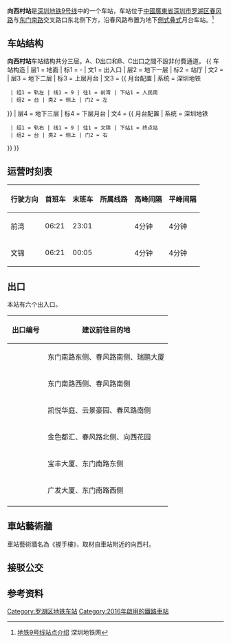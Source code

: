 {{noteTA
|1=zh-hans:屏蔽门;zh-hant:月台幕門;
|2=zh-hans:站台;zh-hant:月台;
|3=zh-hans:站厅;zh-hant:車站大堂;
}}
{{Infobox station
|name=向西村
|eng_name=Xiangxicun
|pinyin=
|livery=#D9C1D0
|namecolour=black
|linecolour={{深圳地铁色彩|9}}
|image=Shenzhen Metro Line 9 Xiangxicun Sta Platform 2.jpg
|borough={{CHN}}[[廣東省|廣東省]][[深圳市|深圳市]][[罗湖区|罗湖区]]
|address=[[春风路|春风路]]与[[东门南路|东门南路]]交叉路口东北侧下方
|coordinates=
|map=
|colour= 紫桃色
|line= {{深圳地鐵|9|cl}}
|stationhours=
|hours=
|connection=
|opened=2016年10月28日
|structure=[[地下车站|地下车站]]
|platformtype=[[侧式叠式月台|侧式叠式月台]]
|platform=2
|exits=6
|adjacent = {{Adjacent stations|system=Shenzhen Metro |line1=9|left1=文錦|right1=人民南|to-left1=文錦|to-right1=前灣}}
|route_map ={{Routemap|inline=yes|legend=no|map=
utSTRf!~MFADEg\utSTRg!~MFADEg~~{{RoutemapRoute|Licon=U|{{站|文锦}}}}
<small>B2</small> ! ! utSTR+BSr\utSTR+BSr!~num2r~~<small>B3</small>
utSTR+BSr!~num1r\utSTR+BSr
utSTR3!~MFADEf\utSTR3!~MFADEf~~{{RoutemapRoute|Licon=c3|{{站|人民南}}}}
}}}}
'''向西村站'''是[[深圳地铁|深圳地铁]][[深圳地铁9号线|9号线]]中的一个车站，车站位于[[中華人民共和國|中國]][[廣東省|廣東省]][[深圳市|深圳市]][[罗湖区|罗湖区]][[春风路|春风路]]与[[东门南路|东门南路]]交叉路口东北侧下方，沿春风路布置为地下[[側式月台|側式]][[叠式月台|叠式]]月台车站。<ref>[http://www.szmc.net/page/plan/build.html?code=3120 地铁9号线站点介绍] {{Wayback|url=http://www.szmc.net/page/plan/build.html?code=3120 |date=20170620210204 }}深圳地铁网</ref>

== 车站结构 ==
'''向西村站'''车站结构共分三层。A、D出口和B、C出口之間不設非付費通道。
{{ 车站构造
| 层1 = 地面 | 标1 = -
| 文1 = 出入口
| 层2 = 地下一层 | 标2 = 站厅
| 文2 = {{spml|售票机}}
| 层3 = 地下二层 | 标3 = 上层月台
| 文3 = {{ 月台配置 | 系统 = 深圳地铁
  | 组1 = 轨左 | 线1 = 9 | 往1 = 前湾 | 下站1 = 人民南
  | 组2 = 台 | 类2 = 侧上 | 门2 = 左
}}
| 层4 = 地下三层 | 标4 = 下层月台
| 文4 = {{ 月台配置 | 系统 = 深圳地铁
  | 组1 = 轨右 | 线1 = 9 | 往1 = 文锦 | 下站1 = 终点站
  | 组2 = 台 | 类2 = 侧上 | 门2 = 右
}}
}}
{{gallery|align=center | width = 300
| File:Shenzhen Metro Line 9 Xiangxicun Sta Concourse.jpg|站厅
}}

==运营时刻表==
{| class="wikitable"
|-
! 行驶方向 !! 首班车 !! 末班车 !! 所属线路 !! 高峰间隔 !! 平峰间隔
|-
|前湾|| 06:21 || 23:01 || {{深圳地鐵|9|c}}|| 4分钟 || 4分钟
|-
|文锦 || 06:21 || 00:05|| {{深圳地鐵|9|c}} || 4分钟 || 4分钟
|}
== 出口 ==
本站有六个出入口。
{|class="wikitable"
! style="width:70px" | 出口编号
! 建议前往目的地
|-
| {{港铁出口|A|1}} || 东门南路东侧、春风路南侧、瑞鹏大厦
|-
| {{港铁出口|A|2}} || 东门南路西侧、春风路南側
|-
| {{港铁出口|B|附=升}} || 凯悦华庭、云景豪园、春风路南侧
|-
| {{港铁出口|C}} || 金色都汇、春风路北侧、向西花园
|-
| {{港铁出口|D|1}} || 宝丰大厦、东门南路东侧
|-
| {{港铁出口|D|2}} || 广发大厦、东门南路西侧
|-
| bgcolor="#EEEEEE" colspan=2 | {{港铁出口|註=升}}
|}

{{gallery|align=center | width = 300
| File:Shenzhen Metro Line 9 Xiangxicun Sta Exit C.jpg|C出口
| File:Shenzhen Metro Line 9 Xiangxicun Sta Exit D1.jpg|D1出口
}}

== 車站藝術牆 ==
車站藝術牆名為《握手樓》，取材自車站附近的向西村。

== 接驳公交 ==
{{深圳公交巴士列表|车站名=丽都酒店|5|14|69|83|97|229|336|369|381|387|B705|M360|N2|N14|N18}}
{{深圳公交巴士列表|车站名=罗湖医院|369|372|382|395|M362}}

== 参考资料 ==
{{reflist}}
{{深圳地鐵9號線車站}}
{{深圳地鐵車站列表}}

[[Category:罗湖区地铁车站|Category:罗湖区地铁车站]]
[[Category:2016年啟用的鐵路車站|Category:2016年啟用的鐵路車站]]